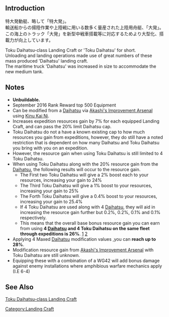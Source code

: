 {{Equipmentinfo
|name = Toku Daihatsu-class Landing Craft
|id = 193
|japanesename = 特大発動艇
|icon = {{LandingCraft}}
|type = Landing Craft
|effect = See notes
|scrap = {{Fuel}}2, {{Ammo}}2, {{Bauxite}}1
|image = <gallery type="slideshow" widths="360px" position="center" hideaddbutton="true">
Equipment193-1.png
Equipment193-2.png
Equipment193-3.png
Equipment193-4.png
</gallery>
|DD = yellow
|CL = yellow
|LC = lime
|AV = yellow
|AO = lime
|notes = Special restrictions:
*DD: [[Kasumi|Kasumi Kai Ni / Type B]], [[Verniy]], [[Satsuki|Satsuki Kai Ni]], [[Ooshio|Ooshio Kai Ni]],  [[Kawakaze|Kawakaze Kai Ni]], [[Mutsuki|Mutsuki Kai Ni]] and [[Kisaragi|Kisaragi Kai Ni]] only
*CL: [[Abukuma|Abukuma Kai Ni]] and [[Kinu|Kinu Kai Ni]] only
*AV: [[Chitose]], [[Chiyoda]], [[Mizuho]], and [[Akitsushima|Akitsushima Kai]] only}}

==Introduction==
特大発動艇、略して「特大発」。<br>
輸送船からの揚陸作業や上陸戦に用いる数多く量産された上陸用舟艇、「大発」。<br>
この海上のトラック「大発」を新型中戦車搭載等に対応するためより大型化、搭載力が向上しています。

Toku Daihatsu-class Landing Craft or 'Toku Daihatsu' for short.<br>
Unloading and landing operations made use of great numbers of these mass produced 'Daihatsu' landing craft.<br>
The maritime truck 'Daihatsu' was increased in size to accommodate the new medium tank.

==Notes==
*'''Unbuildable.''' <br>
*September 2016 Rank Reward top 500 Equipment
*Can be modified from a [[Daihatsu]] via [[Akashi's Improvement Arsenal]] using [[Kinu|Kinu Kai Ni]]. 
*Increases expedition resources gain by 7% for each equipped Landing Craft, and can pass the 20% limit Daihatsu cap. 
*Toku Daihatsu do not a have a known existing cap to how much resources you gain from expeditions, however, they do still have a noted restriction that is dependent on how many Daihatsu and Toku Daihatsu you bring with you on an expedition.
* However, the resource gain when using Toku Daihatsu is still limited to 4 Toku Daihatsu.
* When using Toku Daihatsu along with the 20% resource gain from the [[Daihatsu]], the following results will occur to the resource gain.
**The First two Toku Daihatsu will give a 2% boost each to your resources, increasing your gain to 24%
**The Third Toku Daihatsu will give a 1% boost to your resources, increasing your gain to 25%
**The Forth Toku Daihatsu will give a 0.4% boost to your resources, increasing your gain to 25.4%
**If 4 Toku Daihatsu are used along with 4 [[Daihatsu]], they will aid in increasing the resource gain further but 0.2%, 0.2%, 0.1% and 0.1% respectively.
** This means that the overall base bonus resource gain you can earn from using '''4 [[Daihatsu]] and 4 Toku Daihatsu on the same fleet through expeditions is 26%'''. [https://twitter.com/Ex_witch/status/796644525317890048] [https://twitter.com/Ex_witch/status/797446805847822341]
*Applying 4 Maxed [[Daihatsu]] modification values ,you can '''reach up to 28%'''.
*Modification resource gain from [[Akashi's Improvement Arsenal]] with Toku Daihatsu are still unknown.
* Equipping these with a combination of a WG42 will add bonus damage against enemy installations where amphibious warfare mechanics apply (I.E 6-4)

==See Also==
[[wikipedia:Toku Daihatsu-class landing craft|Toku Daihatsu-class Landing Craft]]
{{Equipmentlist}}
[[Category:Landing Craft]]